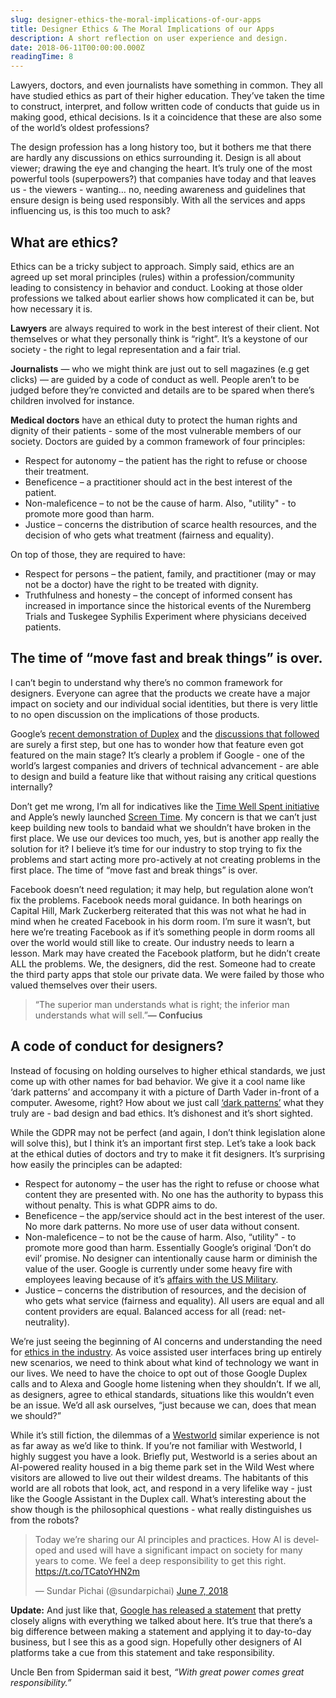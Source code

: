 ```yaml
---
slug: designer-ethics-the-moral-implications-of-our-apps
title: Designer Ethics & The Moral Implications of our Apps
description: A short reflection on user experience and design.
date: 2018-06-11T00:00:00.000Z
readingTime: 8
---
```


Lawyers, doctors, and even journalists have something in common. They all have studied ethics as part of their higher education. They’ve taken the time to construct, interpret, and follow written code of conducts that guide us in making good, ethical decisions. Is it a coincidence that these are also some of the world’s oldest professions?

The design profession has a long history too, but it bothers me that there are hardly any discussions on ethics surrounding it. Design is all about viewer; drawing the eye and changing the heart. It’s truly one of the most powerful tools (superpowers?) that companies have today and that leaves us - the viewers - wanting… no, needing awareness and guidelines that ensure design is being used responsibly. With all the services and apps influencing us, is this too much to ask?

## What are ethics?

Ethics can be a tricky subject to approach. Simply said, ethics are an agreed up set moral principles (rules) within a profession/community leading to consistency in behavior and conduct. Looking at those older professions we talked about earlier shows how complicated it can be, but how necessary it is.

**Lawyers** are always required to work in the best interest of their client. Not themselves or what they personally think is “right”. It’s a keystone of our society - the right to legal representation and a fair trial.

**Journalists** — who we might think are just out to sell magazines (e.g get clicks) — are guided by a code of conduct as well. People aren’t to be judged before they’re convicted and details are to be spared when there’s children involved for instance.

**Medical doctors** have an ethical duty to protect the human rights and dignity of their patients - some of the most vulnerable members of our society. Doctors are guided by a common framework of four principles:

- Respect for autonomy – the patient has the right to refuse or choose their treatment.
- Beneficence – a practitioner should act in the best interest of the patient.
- Non-maleficence – to not be the cause of harm. Also, "utility" - to promote more good than harm.
- Justice – concerns the distribution of scarce health resources, and the decision of who gets what treatment (fairness and equality).

On top of those, they are required to have:
- Respect for persons – the patient, family, and practitioner (may or may not be a doctor) have the right to be treated with dignity.
- Truthfulness and honesty – the concept of informed consent has increased in importance since the historical events of the Nuremberg Trials and Tuskegee Syphilis Experiment where physicians deceived patients.


## The time of “move fast and break things” is over.

I can’t begin to understand why there’s no common framework for designers. Everyone can agree that the products we create have a major impact on society and our individual social identities, but there is very little to no open discussion on the implications of those products.

Google’s <a href="/ai-ethics/">recent demonstration of Duplex</a> and the <a href="https://twitter.com/BridgetCarey/status/993910061209702400">discussions that followed</a> are surely a first step, but one has to wonder how that feature even got featured on the main stage? It’s clearly a problem if Google - one of the world’s largest companies and drivers of technical advancement - are able to design and build a feature like that without raising any critical questions internally?

Don’t get me wrong, I’m all for indicatives like the <a href="http://humanetech.com">Time Well Spent initiative</a> and Apple’s newly launched <a href="https://www.apple.com/newsroom/2018/06/ios-12-introduces-new-features-to-reduce-interruptions-and-manage-screen-time/">Screen Time</a>. My concern is that we can’t just keep building new tools to bandaid what we shouldn’t have broken in the first place. We use our devices too much, yes, but is another app really the solution for it? I believe it’s time for our industry to stop trying to fix the problems and start acting more pro-actively at not creating problems in the first place. The time of “move fast and break things” is over.

Facebook doesn’t need regulation; it may help, but regulation alone won’t fix the problems. Facebook needs moral guidance. In both hearings on Capital Hill, Mark Zuckerberg reiterated that this was not what he had in mind when he created Facebook in his dorm room. I’m sure it wasn’t, but here we’re treating Facebook as if it’s something people in dorm rooms all over the world would still like to create. Our industry needs to learn a lesson. Mark may have created the Facebook platform, but he didn’t create ALL the problems. We, the designers, did the rest. Someone had to create the third party apps that stole our private data. We were failed by those who valued themselves over their users.

>“The superior man understands what is right; the inferior man understands what will sell.”**― Confucius**


## A code of conduct for designers?

Instead of focusing on holding ourselves to higher ethical standards, we just come up with other names for bad behavior. We give it a cool name like ‘dark patterns’ and accompany it with a picture of Darth Vader in-front of a computer. Awesome, right? How about we just call <a href="https://darkpatterns.org/">‘dark patterns’</a> what they truly are - bad design and bad ethics. It’s dishonest and it’s short sighted.

While the GDPR may not be perfect (and again, I don’t think legislation alone will solve this), but I think it’s an important first step. Let’s take a look back at the ethical duties of doctors and try to make it fit designers. It’s surprising how easily the principles can be adapted:
- Respect for autonomy – the user has the right to refuse or choose what content they are presented with. No one has the authority to bypass this without penalty. This is what GDPR aims to do.
- Beneficence – the app/service should act in the best interest of the user. No more dark patterns. No more use of user data without consent.
- Non-maleficence – to not be the cause of harm. Also, “utility" - to promote more good than harm. Essentially Google’s original ‘Don’t do evil’ promise. No designer can intentionally cause harm or diminish the value of the user. Google is currently under some heavy fire with employees leaving because of it’s <a href="https://www.engadget.com/2018/03/06/google-is-helping-us-military-train-ai-to-study-drone-footage/">affairs with the US Military</a>.
- Justice – concerns the distribution of resources, and the decision of who gets what service (fairness and equality). All users are equal and all content providers are equal. Balanced access for all (read: net-neutrality).

We’re just seeing the beginning of AI concerns and understanding the need for <a href="/ai-ethics/">ethics in the industry</a>. As voice assisted user interfaces bring up entirely new scenarios, we need to think about what kind of technology we want in our lives. We need to have the choice to opt out of those Google Duplex calls and to Alexa and Google home listening when they shouldn’t. If we all, as designers, agree to ethical standards, situations like this wouldn’t even be an issue. We’d all ask ourselves, “just because we can, does that mean we should?”

While it’s still fiction, the dilemmas of a <a href="https://www.hbo.com/westworld">Westworld</a> similar experience is not as far away as we’d like to think. If you’re not familiar with Westworld, I highly suggest you have a look. Briefly put, Westworld is a series about an AI-powered reality housed in a big theme park set in the Wild West where visitors are allowed to live out their wildest dreams. The habitants of this world are all robots that look, act, and respond in a very lifelike way - just like the Google Assistant in the Duplex call. What’s interesting about the show though is the philosophical questions - what really distinguishes us from the robots?

<blockquote class="twitter-tweet" data-cards="hidden" data-lang="en"><p lang="en" dir="ltr">Today we’re sharing our AI principles and practices. How AI is developed and used will have a significant impact on society for many years to come. We feel a deep responsibility to get this right. <a href="https://t.co/TCatoYHN2m">https://t.co/TCatoYHN2m</a></p>&mdash; Sundar Pichai (@sundarpichai) <a href="https://twitter.com/sundarpichai/status/1004800469405876226?ref_src=twsrc%5Etfw">June 7, 2018</a></blockquote> <script async src="https://platform.twitter.com/widgets.js" charset="utf-8"></script>

**Update:** And just like that, <a href="https://twitter.com/sundarpichai/status/1004800469405876226">Google has released a statement</a> that pretty closely aligns with everything we talked about here. It’s true that there’s a big difference between making a statement and applying it to day-to-day business, but I see this as a good sign. Hopefully other designers of AI platforms take a cue from this statement and take responsibility.

Uncle Ben from Spiderman said it best, _“With great power comes great responsibility.”_
